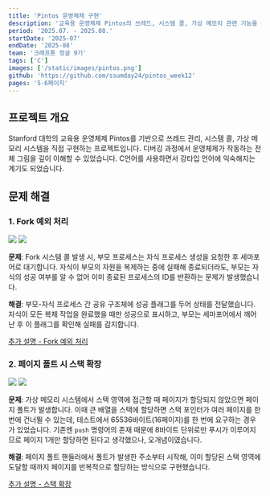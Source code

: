 ```yaml
---
title: 'Pintos 운영체제 구현'
description: '교육용 운영체제 Pintos의 쓰레드, 시스템 콜, 가상 메모리 관련 기능을 구현'
period: '2025.07. - 2025.08.'
startDate: '2025-07'
endDate: '2025-08'
team: '크래프톤 정글 9기'
tags: ['C']
images: ['/static/images/pintos.png']
github: 'https://github.com/ssumday24/pintos_week12'
pages: '5-6페이지'
---
```


## 프로젝트 개요

Stanford 대학의 교육용 운영체제 Pintos를 기반으로 쓰레드 관리, 시스템 콜, 가상 메모리 시스템을 직접 구현하는 프로젝트입니다. 디버깅 과정에서 운영체제가 작동하는 전체 그림을 깊이 이해할 수 있었습니다. C언어를 사용하면서 강타입 언어에 익숙해지는 계기도 되었습니다.

## 문제 해결

### 1. Fork 예외 처리

<span className="grid grid-cols-1 gap-1 md:grid-cols-2 md:gap-1">
  <img className="!my-0 print:max-w-xl" src="/static/images/pintos/pintos_1.png" />
  <img className="!my-0 print:max-w-xl" src="/static/images/pintos/pintos_2.png" />
</span>

**문제**: Fork 시스템 콜 발생 시, 부모 프로세스는 자식 프로세스 생성을 요청한 후 세마포어로 대기합니다. 자식이 부모의 자원을 복제하는 중에 실패해 종료되더라도, 부모는 자식의 성공 여부를 알 수 없어 이미 종료된 프로세스의 ID를 반환하는 문제가 발생했습니다.

**해결**: 부모-자식 프로세스 간 공유 구조체에 성공 플래그를 두어 상태를 전달했습니다. 자식이 모든 복제 작업을 완료했을 때만 성공으로 표시하고, 부모는 세마포어에서 깨어난 후 이 플래그를 확인해 실패를 감지합니다.

<a href="https://velog.io/@strawberry-tree/0731-%EB%B0%9C%ED%91%9C-fork-%EC%8B%A4%ED%8C%A8-%EC%8B%9C-%EC%98%88%EC%99%B8-%EC%B2%98%EB%A6%AC%ED%95%98%EA%B8%B0">
  추가 설명 - Fork 예외 처리
</a>

### 2. 페이지 폴트 시 스택 확장

<span className="grid grid-cols-1 gap-1 md:grid-cols-2 md:gap-1">
  <img className="!my-0 print:max-w-xl" src="/static/images/pintos/pintos_3.png" />
  <img className="!my-0 print:max-w-xl" src="/static/images/pintos/pintos_4.png" />
</span>

**문제**: 가상 메모리 시스템에서 스택 영역에 접근할 때 페이지가 할당되지 않았으면 페이지 폴트가 발생합니다. 이때 큰 배열을 스택에 할당하면 스택 포인터가 여러 페이지를 한 번에 건너뛸 수 있는데, 테스트에서 65536바이트(16페이지)를 한 번에 요구하는 경우가 있었습니다. 기존엔 `push` 명령어의 존재 때문에 8바이트 단위로만 푸시가 이루어지므로 페이지 1개만 할당하면 된다고 생각했으나, 오개념이였습니다.

**해결**: 페이지 폴트 핸들러에서 폴트가 발생한 주소부터 시작해, 이미 할당된 스택 영역에 도달할 때까지 페이지를 반복적으로 할당하는 방식으로 구현했습니다.

<a href="https://velog.io/@strawberry-tree/0813-%EB%B0%9C%ED%91%9C-%EC%8A%A4%ED%83%9D%EC%97%90-%EA%B0%92%EC%9D%84-%ED%91%B8%EC%8B%9C%ED%95%98%EB%8A%94-%EB%B0%A9%EB%B2%95">
  추가 설명 - 스택 확장
</a>
